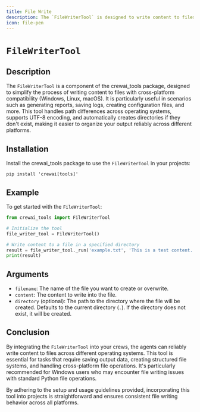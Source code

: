 ```yaml
---
title: File Write
description: The `FileWriterTool` is designed to write content to files.
icon: file-pen
---
```


# `FileWriterTool`

## Description

The `FileWriterTool` is a component of the crewai_tools package, designed to simplify the process of writing content to files with cross-platform compatibility (Windows, Linux, macOS). 
It is particularly useful in scenarios such as generating reports, saving logs, creating configuration files, and more. 
This tool handles path differences across operating systems, supports UTF-8 encoding, and automatically creates directories if they don't exist, making it easier to organize your output reliably across different platforms.

## Installation

Install the crewai_tools package to use the `FileWriterTool` in your projects:

```shell
pip install 'crewai[tools]'
```

## Example

To get started with the `FileWriterTool`:

```python Code
from crewai_tools import FileWriterTool

# Initialize the tool
file_writer_tool = FileWriterTool()

# Write content to a file in a specified directory
result = file_writer_tool._run('example.txt', 'This is a test content.', 'test_directory')
print(result)
```

## Arguments

- `filename`: The name of the file you want to create or overwrite.
- `content`: The content to write into the file.
- `directory` (optional): The path to the directory where the file will be created. Defaults to the current directory (`.`). If the directory does not exist, it will be created.

## Conclusion

By integrating the `FileWriterTool` into your crews, the agents can reliably write content to files across different operating systems. 
This tool is essential for tasks that require saving output data, creating structured file systems, and handling cross-platform file operations. 
It's particularly recommended for Windows users who may encounter file writing issues with standard Python file operations.

By adhering to the setup and usage guidelines provided, incorporating this tool into projects is straightforward and ensures consistent file writing behavior across all platforms.
